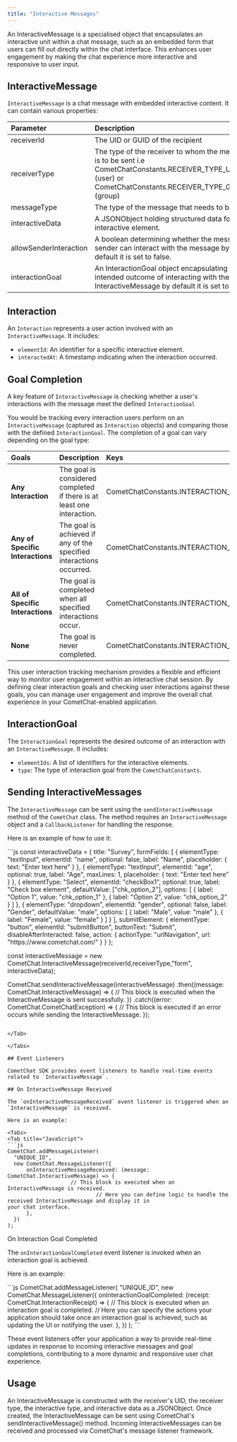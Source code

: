 ```yaml
---
title: "Interactive Messages"
---
```




An InteractiveMessage is a specialised object that encapsulates an interactive unit within a chat message, such as an embedded form that users can fill out directly within the chat interface. This enhances user engagement by making the chat experience more interactive and responsive to user input.

## InteractiveMessage

`InteractiveMessage` is a chat message with embedded interactive content. It can contain various properties:

| Parameter              | Description                                                                                                                                                       | Required                  |
| :---------------------- | :----------------------------------------------------------------------------------------------------------------------------------------------------------------- | :------------------------- |
| receiverId             | The UID or GUID of the recipient                                                                                                                                  | Yes                       |
| receiverType           | The type of the receiver to whom the message is to be sent i.e CometChatConstants.RECEIVER\_TYPE\_USER (user) or CometChatConstants.RECEIVER\_TYPE\_GROUP (group) | Yes                       |
| messageType            | The type of the message that needs to be sent                                                                                                                     | Yes                       |
| interactiveData        | A JSONObject holding structured data for the interactive element.                                                                                                 | Yes                       |
| allowSenderInteraction | A boolean determining whether the message sender can interact with the message by default it is set to false.                                                     | Optional (Default: false) |
| interactionGoal        | An InteractionGoal object encapsulating the intended outcome of interacting with the InteractiveMessage by default it is set to none                              | Optional (Default: none)  |

## Interaction

An `Interaction` represents a user action involved with an `InteractiveMessage`. It includes:

* `elementId`: An identifier for a specific interactive element.
* `interactedAt`: A timestamp indicating when the interaction occurred.

## Goal Completion

A key feature of `InteractiveMessage` is checking whether a user's interactions with the message meet the defined `InteractionGoal`

You would be tracking every interaction users perform on an `InteractiveMessage` (captured as `Interaction` objects) and comparing those with the defined `InteractionGoal`. The completion of a goal can vary depending on the goal type:

| Goals                            | Description                                                            | Keys                                          |
| :-------------------------------- | :---------------------------------------------------------------------- | :--------------------------------------------- |
| **Any Interaction**              | The goal is considered completed if there is at least one interaction. | CometChatConstants.INTERACTION\_TYPE\_ANY     |
| **Any of Specific Interactions** | The goal is achieved if any of the specified interactions occurred.    | CometChatConstants.INTERACTION\_TYPE\_ANY\_OF |
| **All of Specific Interactions** | The goal is completed when all specified interactions occur.           | CometChatConstants.INTERACTION\_TYPE\_ALL\_OF |
| **None**                         | The goal is never completed.                                           | CometChatConstants.INTERACTION\_TYPE\_NONE    |

This user interaction tracking mechanism provides a flexible and efficient way to monitor user engagement within an interactive chat session. By defining clear interaction goals and checking user interactions against these goals, you can manage user engagement and improve the overall chat experience in your CometChat-enabled application.

## InteractionGoal

The `InteractionGoal` represents the desired outcome of an interaction with an `InteractiveMessage`. It includes:

* `elementIds`: A list of identifiers for the interactive elements.
* `type`: The type of interaction goal from the `CometChatConstants`.

## Sending InteractiveMessages

The `InteractiveMessage` can be sent using the `sendInteractiveMessage` method of the `CometChat` class. The method requires an `InteractiveMessage` object and a `CallbackListener` for handling the response.

Here is an example of how to use it:

<Tabs>
<Tab title="JavaScript">
```js
const interactiveData = {
title: "Survey",
formFields: [
  {
    elementType: "textInput",
    elementId: "name",
    optional: false,
    label: "Name",
    placeholder: {
      text: "Enter text here"
    }
  },
  {
    elementType: "textInput",
    elementId: "age",
    optional: true,
    label: "Age",
    maxLines: 1,
    placeholder: {
      text: "Enter text here"
    }
  },
  {
    elementType: "Select",
    elementId: "checkBox1",
    optional: true,
    label: "Check box element",
    defaultValue: ["chk_option_2"],
    options: [
      {
        label: "Option 1",
        value: "chk_option_1"
      },
      {
        label: "Option 2",
        value: "chk_option_2"
      }
    ]
  },
  {
    elementType: "dropdown",
    elementId: "gender",
    optional: false,
    label: "Gender",
    defaultValue: "male",
    options: [
      {
        label: "Male",
        value: "male"
      },
      {
        label: "Female",
        value: "female"
      }
    ]
  }
],
submitElement: {
  elementType: "button",
  elementId: "submitButton",
  buttonText: "Submit",
  disableAfterInteracted: false,
  action: {
    actionType: "urlNavigation",
    url: "https://www.cometchat.com/"
  }
}
};



const interactiveMessage = new CometChat.InteractiveMessage(receiverId,receiverType,"form", interactiveData);


CometChat.sendInteractiveMessage(interactiveMessage)
          .then((message: CometChat.InteractiveMessage) => {
             // This block is executed when the InteractiveMessage is sent successfully.
          })
          .catch((error: CometChat.CometChatException) => {
              // This block is executed if an error occurs while sending the InteractiveMessage.
          });
```

</Tab>

</Tabs>

## Event Listeners

CometChat SDK provides event listeners to handle real-time events related to `InteractiveMessage`.

## On InteractiveMessage Received

The `onInteractiveMessageReceived` event listener is triggered when an `InteractiveMessage` is received.

Here is an example:

<Tabs>
<Tab title="JavaScript">
```js
CometChat.addMessageListener(
  "UNIQUE_ID",
  new CometChat.MessageListener({
      onInteractiveMessageReceived: (message: CometChat.InteractiveMessage) => {
        			// This block is executed when an InteractiveMessage is received.
							// Here you can define logic to handle the received InteractiveMessage and display it in 										your chat interface.
      },
  })
);
```

</Tab>

</Tabs>

On Interaction Goal Completed

The `onInteractionGoalCompleted` event listener is invoked when an interaction goal is achieved.

Here is an example:

<Tabs>
<Tab title="JavaScript">
```js
CometChat.addMessageListener(
  "UNIQUE_ID",
  new CometChat.MessageListener({
      onInteractionGoalCompleted: (receipt: CometChat.InteractionReceipt) => {
          // This block is executed when an interaction goal is completed.
          // Here you can specify the actions your application should take once an interaction goal is 								achieved, such as updating the UI or notifying the user.
      },
  })
);
```

</Tab>

</Tabs>

These event listeners offer your application a way to provide real-time updates in response to incoming interactive messages and goal completions, contributing to a more dynamic and responsive user chat experience.

## Usage

An InteractiveMessage is constructed with the receiver's UID, the receiver type, the interactive type, and interactive data as a JSONObject. Once created, the InteractiveMessage can be sent using CometChat's sendInteractiveMessage() method. Incoming InteractiveMessages can be received and processed via CometChat's message listener framework.
